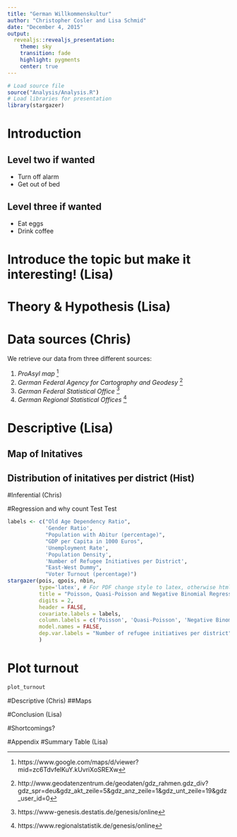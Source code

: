 ```yaml
---
title: "German Willkommenskultur"
author: "Christopher Cosler and Lisa Schmid"
date: "December 4, 2015"
output:
  revealjs::revealjs_presentation:
    theme: sky
    transition: fade
    highlight: pygments
    center: true
---
```


```r
# Load source file
source("Analysis/Analysis.R")
# Load libraries for presentation
library(stargazer)
```

# Introduction

## Level two if wanted

- Turn off alarm
- Get out of bed

## Level three if wanted

- Eat eggs
- Drink coffee

# Introduce the topic but make it interesting! (Lisa)

# Theory & Hypothesis (Lisa)

# Data sources (Chris)
We retrieve our data from three different sources:

1. *ProAsyl map* ^[https://www.google.com/maps/d/viewer?mid=zc6TdvfelKuY.kUvriXoSREXw]
2. *German Federal Agency for Cartography and Geodesy* ^[http://www.geodatenzentrum.de/geodaten/gdz_rahmen.gdz_div?gdz_spr=deu&gdz_akt_zeile=5&gdz_anz_zeile=1&gdz_unt_zeile=19&gdz_user_id=0]
3. *German Federal Statistical Office* ^[https://www-genesis.destatis.de/genesis/online]
4. *German Regional Statistical Offices* ^[https://www.regionalstatistik.de/genesis/online]

# Descriptive (Lisa)
## Map of Initatives
## Distribution of initatives per district (Hist)

#Inferential (Chris)

#Regression and why count
Test Test
```r
labels <- c("Old Age Dependency Ratio",
            'Gender Ratio',
            "Population with Abitur (percentage)",
            "GDP per Capita in 1000 Euros",
            'Unemployment Rate',
            'Population Density',
            'Number of Refugee Initiatives per District',
            "East-West Dummy",
            "Voter Turnout (percentage)")
stargazer(pois, qpois, nbin, 
          type='latex', # For PDF change style to latex, otherwise html
          title = "Poisson, Quasi-Poisson and Negative Binomial Regression Estimates for the number of Refugee Initiatives",
          digits = 2,
          header = FALSE,
          covariate.labels = labels,
          column.labels = c('Poisson', 'Quasi-Poisson', 'Negative Binomial'),
          model.names = FALSE,
          dep.var.labels = "Number of refugee initiatives per district"
          )
```
# Plot turnout
```r
plot_turnout
```


#Descriptive (Chris)
##Maps

#Conclusion (Lisa)

#Shortcomings?

#Appendix
#Summary Table (Lisa)
